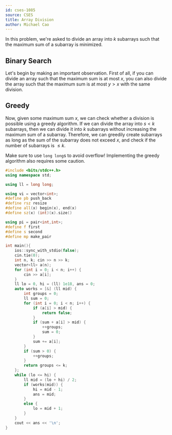 ```yaml
---
id: cses-1085
source: CSES
title: Array Division
author: Michael Cao
---
```


In this problem, we're asked to divide an array into $k$ subarrays such that the maximum sum of a subarray is minimized.

## Binary Search

Let's begin by making an important observation. First of all, if you can divide an array such that the maximum sum is at most $x$, you can also divide the array such that the maximum sum is at most $y > x$ with the same division. 

## Greedy 

Now, given some maximum sum $x$, we can check whether a division is possible using a greedy algorithm. If we can divide the array into $s < k$ subarrays, then we can divide it into $k$ subarrays without increasing the maximum sum of a subarray. Therefore, we can greedily create subarrays as long as the sum of the subarray does not exceed $x$, and check if the number of subarrays is $\leq k$.

<Warning>

Make sure to use `long long`s to avoid overflow! Implementing the greedy algorithm also requires some caution.

</Warning>


```cpp
#include <bits/stdc++.h> 
using namespace std;

using ll = long long;

using vi = vector<int>;
#define pb push_back
#define rsz resize
#define all(x) begin(x), end(x)
#define sz(x) (int)(x).size()

using pi = pair<int,int>;
#define f first
#define s second
#define mp make_pair

int main(){
	ios::sync_with_stdio(false);
	cin.tie(0);
	int n, k; cin >> n >> k;
	vector<ll> a(n);
	for (int i = 0; i < n; i++) {
		cin >> a[i];
	}
	ll lo = 0, hi = (ll) 1e18, ans = 0;
	auto works = [&] (ll mid) {
		int groups = 0;
		ll sum = 0;
		for (int i = 0; i < n; i++) {
			if (a[i] > mid) {
				return false;
			}
			if (sum + a[i] > mid) {
				++groups;
				sum = 0;
			}
			sum += a[i];
		}
		if (sum > 0) {
			++groups;
		}
		return groups <= k;
	};
	while (lo <= hi) {
		ll mid = (lo + hi) / 2;
		if (works(mid)) {
			hi = mid - 1;
			ans = mid;
		}
		else {
			lo = mid + 1;
		}
	}
	cout << ans << '\n';
}
```

